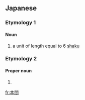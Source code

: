 ==Japanese==

===Etymology 1===
{{ja-kanjitab|yomi=o|ほん|けん}}

====Noun====
{{ja-noun|ほんけん}}

# a unit of length equal to 6 [[shaku]]

===Etymology 2===
{{ja-kanjitab|yomi=ok|ほん|ま}}

====Proper noun====
{{ja-pos|ほんま|proper}}

# {{surname|lang=ja|sort=ほんま}}

[[fr:本間]]